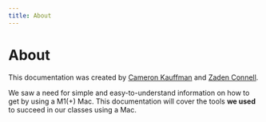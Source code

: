 ```yaml
---
title: About
---
```


# About

This documentation was created by [Cameron Kauffman](https://github.com/wzid) and [Zaden Connell](https://github.com/PostGuitarist).

We saw a need for simple and easy-to-understand information on how to get by using a M1(+) Mac.
This documentation will cover the tools **we used** to succeed in our classes using a Mac.